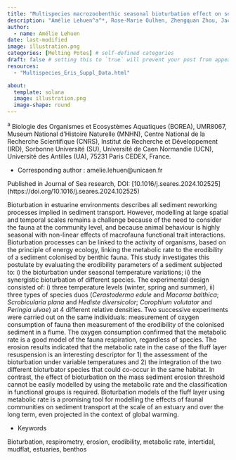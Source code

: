```yaml
---
title: "Multispecies macrozoobenthic seasonal bioturbation effect on sediment erodibility"
description: "Amélie Lehuen^a^*, Rose-Marie Oulhen, Zhengquan Zhou, Jaco de Smit, Lennart van Ijzerloo, Francesco Cozzoli, Tjeerd Bouma, Francis Orvain^a^"
author:
  - name: Amélie Lehuen
date: last-modified
image: illustration.png
categories: [Melting Potes] # self-defined categories
draft: false # setting this to `true` will prevent your post from appearing on your listing page until you're ready!
resources:
  - "Multispecies_Eris_Suppl_Data.html"

about:
  template: solana
  image: illustration.png
  image-shape: round
---
```


^a^ Biologie des Organismes et Ecosystèmes Aquatiques (BOREA), UMR8067, Museum National d’Histoire Naturelle (MNHN), Centre National de la Recherche Scientifique (CNRS), Institut de Recherche et Développement (IRD), Sorbonne Université (SU), Université de Caen Normandie (UCN), Université des Antilles (UA), 75231 Paris CEDEX, France.

* Corresponding author : amelie.lehuen@unicaen.fr

Published in Journal of Sea research, DOI: [10.1016/j.seares.2024.102525] (https://doi.org/10.1016/j.seares.2024.102525)

Bioturbation in estuarine environments describes all sediment reworking processes implied in sediment transport. However, modelling at large spatial and temporal scales remains a challenge because of the need to consider the fauna at the community level, and because animal behaviour is highly seasonal with non-linear effects of macrofauna functional trait interactions. Bioturbation processes can be linked to the activity of organisms, based on the principle of energy ecology, linking the metabolic rate to the erodibility of a sediment colonised by benthic fauna. This study investigates this postulate by evaluating the erodibility parameters of a sediment subjected to: i) the bioturbation under seasonal temperature variations; ii) the synergistic bioturbation of different species. The experimental design consisted of: i) three temperature levels (winter, spring and summer), ii) three types of species duos (*Cerastoderma edule* and *Macoma balthica*; *Scrobicularia plana* and *Hediste diversicolor*; *Corophium volutator* and *Peringia ulvae*) at 4 different relative densities. Two successive experiments were carried out on the same individuals: measurement of oxygen consumption of fauna then measurement of the erodibility of the colonised sediment in a flume. The oxygen consumption confirmed that the metabolic rate is a good model of the fauna respiration, regardless of species. The erosion results indicated that the metabolic rate in the case of the fluff layer resuspension is an interesting descriptor for 1) the assessment of the bioturbation under variable temperatures and 2) the integration of the two different bioturbator species that could co-occur in the same habitat. In contrast, the effect of bioturbation on the mass sediment erosion threshold cannot be easily modelled by using the metabolic rate and the classification in functional groups is required. Bioturbation models of the fluff layer using metabolic rate is a promising tool for modelling the effects of faunal communities on sediment transport at the scale of an estuary and over the long term, even projected in the context of global warming.

* Keywords

Bioturbation, respirometry, erosion, erodibility, metabolic rate, intertidal, mudflat, estuaries, benthos

